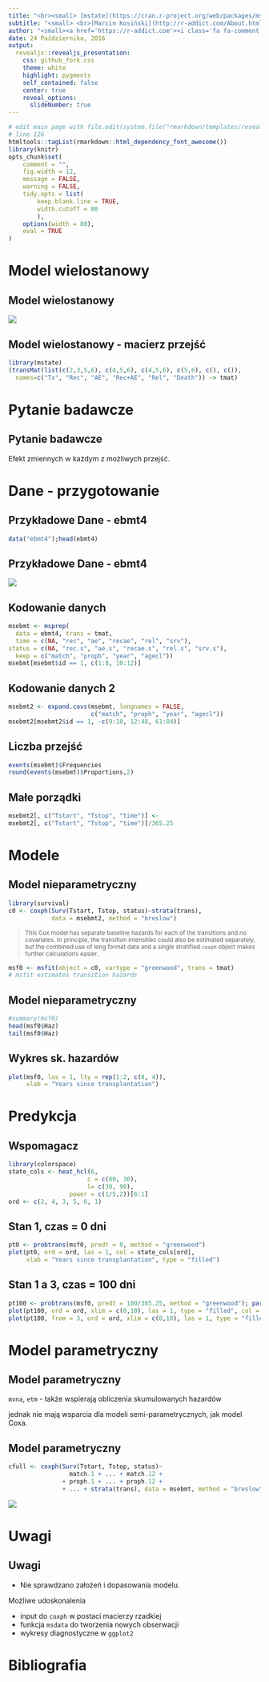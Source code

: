 ```yaml
---
title: "<br><small> [mstate](https://cran.r-project.org/web/packages/mstate/index.html): przygotowanie danych, estymacja i predykcja w modelach wielostanowych </small>"
subtitle: "<small> <br>[Marcin Kosiński](http://r-addict.com/About.html) </small>"
author: "<small><a href='https://r-addict.com'><i class='fa fa-comment'></i></a>&nbsp;&nbsp;<a href='https://stackoverflow.com/users/3857701'><i class='fa fa-stack-overflow'></i></a>&nbsp;&nbsp;<a href='https://github.com/MarcinKosinski'><i class='fa fa-github'></i></a>&nbsp;&nbsp;<a href='mailto:m.p.kosinski@gmail.com'><i class='fa fa-envelope-o'></i></a></small><br>"
date: 24 Października, 2016
output:
  revealjs::revealjs_presentation:
    css: github_fork.css
    theme: white
    highlight: pygments
    self_contained: false
    center: true
    reveal_options:
      slideNumber: true
---
```




```r
# edit main page with file.edit(system.file("rmarkdown/templates/revealjs_presentation/resources/default.html",package="revealjs"))
# line 126
htmltools::tagList(rmarkdown::html_dependency_font_awesome())
library(knitr)
opts_chunk$set(
	comment = "",
	fig.width = 12, 
	message = FALSE,
	warning = FALSE,
	tidy.opts = list(
		keep.blank.line = TRUE,	
		width.cutoff = 80
		),
	options(width = 80),
	eval = TRUE
)
```

# Model wielostanowy

## Model wielostanowy

<img src="https://raw.githubusercontent.com/geneticsMiNIng/geneticsMiNIng.github.io/master/mstate/presentation/mstate1.png">

## Model wielostanowy - macierz przejść


```r
library(mstate)
(transMat(list(c(2,3,5,6), c(4,5,6), c(4,5,6), c(5,6), c(), c()),
  names=c("Tx", "Rec", "AE", "Rec+AE", "Rel", "Death")) -> tmat)
```


# Pytanie badawcze

## Pytanie badawcze

Efekt zmiennych w każdym z możliwych przejść.

# Dane - przygotowanie

## Przykładowe Dane - ebmt4

```r
data("ebmt4");head(ebmt4)
```

## Przykładowe Dane - ebmt4

<img src="https://raw.githubusercontent.com/geneticsMiNIng/geneticsMiNIng.github.io/master/mstate/presentation/mstate2.png">

## Kodowanie danych

```r
msebmt <- msprep(
  data = ebmt4, trans = tmat, 
  time = c(NA, "rec", "ae", "recae", "rel", "srv"),
status = c(NA, "rec.s", "ae.s", "recae.s", "rel.s", "srv.s"),
  keep = c("match", "proph", "year", "agecl"))
msebmt[msebmt$id == 1, c(1:8, 10:12)]
```

## Kodowanie danych 2

```r
msebmt2 <- expand.covs(msebmt, longnames = FALSE,
                       c("match", "proph", "year", "agecl"))
msebmt2[msebmt2$id == 1, -c(9:10, 12:48, 61:84)]
```



## Liczba przejść

```r
events(msebmt)$Frequencies
round(events(msebmt)$Proportions,2)
```


## Małe porządki

```r
msebmt2[, c("Tstart", "Tstop", "time")] <-
msebmt2[, c("Tstart", "Tstop", "time")]/365.25
```

# Modele

## Model nieparametryczny

```r
library(survival)
c0 <- coxph(Surv(Tstart, Tstop, status)~strata(trans),
            data = msebmt2, method = "breslow")
```

<small>

> This Cox model has separate baseline hazards for each of the transitions and no covariates. In principle, the transition intensities could also be estimated separately, but the combined use of long format data and a single stratified `coxph` object makes further calculations easier. 

</small>

```r
msf0 <- msfit(object = c0, vartype = "greenwood", trans = tmat)
# msfit estimates transition hazards
```

## Model nieparametryczny

```r
#summary(msf0)
head(msf0$Haz)
tail(msf0$Haz)
```

## Wykres sk. hazardów

```r
plot(msf0, las = 1, lty = rep(1:2, c(8, 4)),
     xlab = "Years since transplantation")
```

# Predykcja

## Wspomagacz

```r
library(colorspace)
state_cols <- heat_hcl(6,
                      c = c(80, 30), 
                      l= c(30, 90),
                 power = c(1/5,2))[6:1]
ord <- c(2, 4, 3, 5, 6, 1)
```


## Stan 1, czas = 0 dni

```r
pt0 <- probtrans(msf0, predt = 0, method = "greenwood")
plot(pt0, ord = ord, las = 1, col = state_cols[ord],
     xlab = "Years since transplantation", type = "filled")
```

## Stan 1 a 3, czas = 100 dni

```r
pt100 <- probtrans(msf0, predt = 100/365.25, method = "greenwood"); par(mfrow=c(1,2))
plot(pt100, ord = ord, xlim = c(0,10), las = 1, type = "filled", col = state_cols[ord], main = "Zaczynając od stanu 1")
plot(pt100, from = 3, ord = ord, xlim = c(0,10), las = 1, type = "filled", col = state_cols[ord], main = "Zaczynając od stanu 3")
```


# Model parametryczny

## Model parametryczny

`mvna`, `etm` - także wspierają obliczenia skumulowanych hazardów

jednak nie mają wsparcia dla modeli semi-parametrycznych, jak model Coxa.

## Model parametryczny

```r
cfull <- coxph(Surv(Tstart, Tstop, status)~
                 match.1 + ... + match.12 +
               + proph.1 + ... + proph.12 + 
               + ... + strata(trans), data = msebmt, method = "breslow")
```


<img src="https://raw.githubusercontent.com/geneticsMiNIng/geneticsMiNIng.github.io/master/mstate/presentation/mstate3.png">

# Uwagi

## Uwagi

- Nie sprawdzano założeń i dopasowania modelu.

Możliwe udoskonalenia

- input do `coxph` w postaci macierzy rzadkiej
- funkcja `msdata` do tworzenia nowych obserwacji
- wykresy diagnostyczne w `ggplot2` 


# Bibliografia
